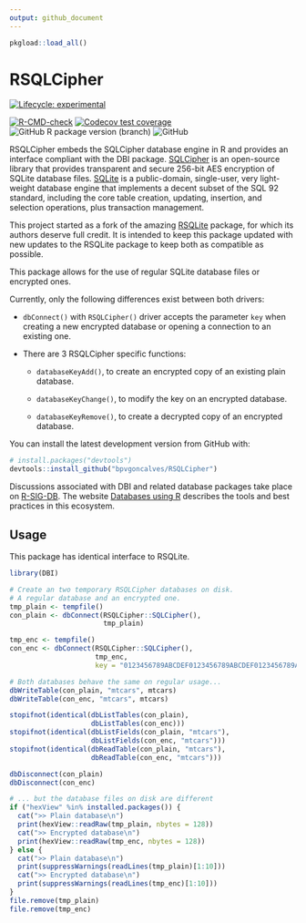 ```yaml
---
output: github_document
---
```


<!-- README.md is generated from README.Rmd. Please edit that file -->

```r
pkgload::load_all()
```


# RSQLCipher

<!-- badges: start -->
[![Lifecycle: experimental](https://img.shields.io/badge/lifecycle-experimental-orange.svg)](https://lifecycle.r-lib.org/articles/stages.html#experimental)

[![R-CMD-check](https://github.com/bpvgoncalves/RSQLCipher/actions/workflows/R-CMD-check.yaml/badge.svg)](https://github.com/bpvgoncalves/RSQLCipher/actions/workflows/R-CMD-check.yaml)
[![Codecov test coverage](https://codecov.io/gh/bpvgoncalves/RSQLCipher/branch/main/graph/badge.svg)](https://app.codecov.io/gh/bpvgoncalves/RSQLCipher?branch=develop)
![GitHub R package version (branch)](https://img.shields.io/github/r-package/v/bpvgoncalves/RSQLCipher/main?color=black&label=Github)
![GitHub](https://img.shields.io/github/license/bpvgoncalves/RSQLCipher?color=black&label=License)
<!-- badges: end -->

RSQLCipher embeds the SQLCipher database engine in R and provides an interface compliant with the
DBI package.
[SQLCipher](https://www.zetetic.net/sqlcipher/open-source/) is an open-source library that provides
transparent and secure 256-bit AES encryption of SQLite database files.
[SQLite](https://www.sqlite.org/index.html) is a public-domain, single-user, very light-weight
database engine that implements a decent subset of the SQL 92 standard, including the core table 
creation, updating, insertion, and selection operations, plus transaction management.

This project started as a fork of the amazing [RSQLite](https://rsqlite.r-dbi.org) package, for 
which its authors deserve full credit. 
It is intended to keep this package updated with new updates to the RSQLite package to keep both as
compatible as possible.

This package allows for the use of regular SQLite database files or encrypted ones.

Currently, only the following differences exist between both drivers:

- `dbConnect()` with `RSQLCipher()` driver accepts the parameter `key` when creating a new
encrypted database or opening a connection to an existing one.

- There are 3 RSQLCipher specific functions:

  - `databaseKeyAdd()`, to create an encrypted copy of an existing plain database.
  
  - `databaseKeyChange()`, to modify the key on an encrypted database.
  
  - `databaseKeyRemove()`, to create a decrypted copy of an encrypted database.


<!-- You can install the latest released version from CRAN with: -->

<!-- ```R -->
<!-- install.packages("RSQLCipher") -->
<!-- ``` -->

You can install the latest development version from GitHub with:

```R
# install.packages("devtools")
devtools::install_github("bpvgoncalves/RSQLCipher")
```

Discussions associated with DBI and related database packages take place on [R-SIG-DB](https://stat.ethz.ch/mailman/listinfo/r-sig-db).
The website [Databases using R](https://solutions.posit.co/connections/db/) describes the tools and 
best practices in this ecosystem.

## Usage

This package has identical interface to RSQLite.

```r
library(DBI)

# Create an two temporary RSQLCipher databases on disk.
# A regular database and an encrypted one.
tmp_plain <- tempfile()
con_plain <- dbConnect(RSQLCipher::SQLCipher(), 
                       tmp_plain)

tmp_enc <- tempfile()
con_enc <- dbConnect(RSQLCipher::SQLCipher(), 
                     tmp_enc, 
                     key = "0123456789ABCDEF0123456789ABCDEF0123456789ABCDEF0123456789ABCDEF") 

# Both databases behave the same on regular usage...
dbWriteTable(con_plain, "mtcars", mtcars)
dbWriteTable(con_enc, "mtcars", mtcars)

stopifnot(identical(dbListTables(con_plain), 
                    dbListTables(con_enc)))
stopifnot(identical(dbListFields(con_plain, "mtcars"), 
                    dbListFields(con_enc, "mtcars")))
stopifnot(identical(dbReadTable(con_plain, "mtcars"), 
                    dbReadTable(con_enc, "mtcars")))

dbDisconnect(con_plain)
dbDisconnect(con_enc)

# ... but the database files on disk are different
if ("hexView" %in% installed.packages()) {
  cat(">> Plain database\n")
  print(hexView::readRaw(tmp_plain, nbytes = 128))
  cat(">> Encrypted database\n")
  print(hexView::readRaw(tmp_enc, nbytes = 128))
} else {
  cat(">> Plain database\n")
  print(suppressWarnings(readLines(tmp_plain)[1:10]))
  cat(">> Encrypted database\n")
  print(suppressWarnings(readLines(tmp_enc)[1:10]))
}
file.remove(tmp_plain)
file.remove(tmp_enc)

```

